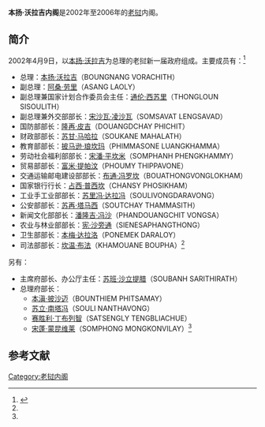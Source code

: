 '''本扬·沃拉吉内阁'''是2002年至2006年的[[老挝|老挝]]内阁。

==简介==
2002年4月9日，以[[本扬·沃拉吉|本扬·沃拉吉]]为总理的老挝新一届政府组成。主要成员有：<ref name=zgw>{{Cite web |url=http://www.china.com.cn/chinese/zhuanti/zgdm/444604.htm |title=老挝概况，中国网，于2014-05-18查阅 |access-date=2014-05-18 |archive-date=2015-09-23 |archive-url=https://web.archive.org/web/20150923225631/http://www.china.com.cn/chinese/zhuanti/zgdm/444604.htm |dead-url=no }}</ref>
*总理：[[本扬·沃拉吉|本扬·沃拉吉]]（BOUNGNANG VORACHITH）
*副总理：[[阿桑·劳里|阿桑·劳里]]（ASANG LAOLY）
*副总理兼国家计划合作委员会主任：[[通伦·西苏里|通伦·西苏里]]（THONGLOUN SISOULITH）
*副总理兼外交部部长：[[宋沙瓦·凌沙瓦|宋沙瓦·凌沙瓦]]（SOMSAVAT LENGSAVAD）
*国防部部长：[[隆再·皮吉|隆再·皮吉]]（DOUANGDCHAY PHICHIT）
*财政部部长：[[苏甘·马哈拉|苏甘·马哈拉]]（SOUKANE MAHALATH）
*教育部部长：[[披马逊·琅坎玛|披马逊·琅坎玛]]（PHIMMASONE LUANGKHAMMA）
*劳动社会福利部部长：[[宋潘·平坎米|宋潘·平坎米]]（SOMPHANH PHENGKHAMMY）
*贸易部部长：[[富米·提帕汶|富米·提帕汶]]（PHOUMY THIPPAVONE）
*交通运输邮电建设部部长：[[布通·冯罗坎|布通·冯罗坎]]（BOUATHONGVONGLOKHAM）
*国家银行行长：[[占西·普西坎|占西·普西坎]]（CHANSY PHOSIKHAM）
*工业手工业部部长：[[苏里冯·达拉冯|苏里冯·达拉冯]]（SOULIVONGDARAVONG）
*公安部部长：[[苏再·塔马西|苏再·塔马西]]（SOUTCHAY THAMMASITH）
*新闻文化部部长：[[潘隆吉·冯沙|潘隆吉·冯沙]]（PHANDOUANGCHIT VONGSA）
*农业与林业部部长：[[宪·沙旁通|宪·沙旁通]]（SIENESAPHANGTHONG）
*卫生部部长：[[本梅·达拉洛|本梅·达拉洛]]（PONEMEK DARALOY）
*司法部部长：[[坎温·布法|坎温·布法]]（KHAMOUANE BOUPHA）<ref name=zgw/>

另有：
*主席府部长、办公厅主任：[[苏班·沙立提腊|苏班·沙立提腊]]（SOUBANH SARITHIRATH）
*总理府部长：
**[[本滇·披沙迈|本滇·披沙迈]]（BOUNTHIEM PHITSAMAY）
**[[苏立·南塔冯|苏立·南塔冯]]（SOULI NANTHAVONG）
**[[赛胜利·丁布列智|赛胜利·丁布列智]]（SATSENGLY TENGBLIACHUE）
**[[宋蓬·蒙昆维莱|宋蓬·蒙昆维莱]]（SOMPHONG MONGKONVILAY）<ref name=zgw/>

==参考文献==
{{reflist}}

[[Category:老挝内阁|Category:老挝内阁]]